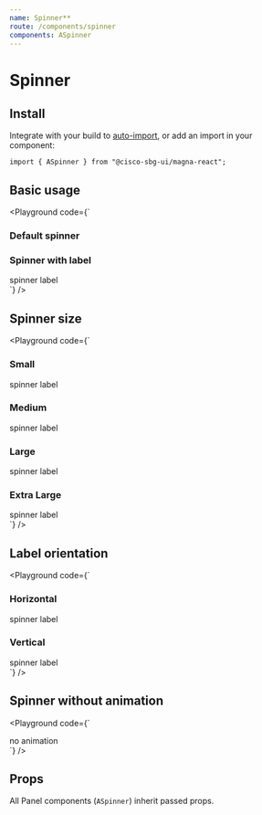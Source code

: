```yaml
---
name: Spinner**
route: /components/spinner
components: ASpinner
---
```


# Spinner

## Install

Integrate with your build to [auto-import](/#integrating), or add an import in your component:

```
import { ASpinner } from "@cisco-sbg-ui/magna-react";
```

## Basic usage

<Playground
  code={`
<div>
    <h3>Default spinner</h3>
    <div>
      <ASpinner/>
  </div>
  <ADivider/>
  <div>
      <h3>Spinner with label</h3>
      <ASpinner>spinner label</ASpinner>
  </div>
</div>
`}
/>

## Spinner size

<Playground
  code={`
<div>
    <h3>Small</h3>
    <div>
      <ASpinner size="small">spinner label</ASpinner>
  </div>
  <ADivider/>
  <div>
      <h3>Medium</h3>
      <ASpinner size="medium">spinner label</ASpinner>
  </div>
  <ADivider/>
  <div>
      <h3>Large</h3>
      <ASpinner size="large">spinner label</ASpinner>
  </div>
  <ADivider/>
  <div>
      <h3>Extra Large</h3>
      <ASpinner size="extra-large">spinner label</ASpinner>
  </div>
</div>
`}
/>

## Label orientation

<Playground
  code={`
<div>
    <h3>Horizontal</h3>
    <div>
      <ASpinner orientation="horizontal">spinner label</ASpinner>
  </div>
  <ADivider/>
  <div>
      <h3>Vertical</h3>
      <ASpinner orientation="vertical">spinner label</ASpinner>
  </div>
</div>
`}
/>

## Spinner without animation

<Playground
  code={`
<div>
    <div>
      <ASpinner stopped={true}>no animation</ASpinner>
  </div>
</div>
`}
/>


## Props

All Panel components (`ASpinner`) inherit passed props.

<Props of="ASpinner" />

